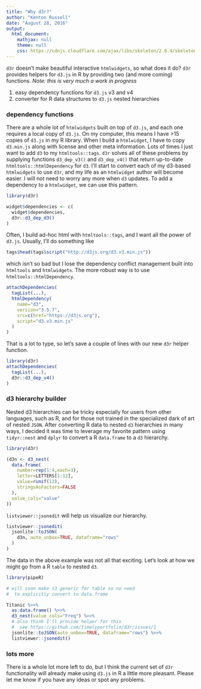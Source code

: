 ```yaml
---
title: "Why d3r?"
author: "Kenton Russell"
date: "August 28, 2016"
output:
  html_document:
    mathjax: null
    theme: null
    css: https://cdnjs.cloudflare.com/ajax/libs/skeleton/2.0.4/skeleton.min.css
---
```


`d3r` doesn't make beautiful interactive `htmlwidgets`, so what does it do?  `d3r` provides helpers for `d3.js` in R by providing two (and more coming) functions. *Note: this is very much a work in progress*

1. easy dependency functions for `d3.js` v3 and v4
2. converter for R data structures to `d3.js` nested hierarchies

### dependency functions

There are a whole lot of `htmlwidgets` built on top of `d3.js`, and each one requires a local copy of `d3.js`.  On my computer, this means I have >15 copies of `d3.js` in my R library.  When I build a `htmlwidget`, I have to copy `d3.min.js` along with license and other meta information.  Lots of times I just want to add `d3` to my `htmltools::tags`.  `d3r` solves all of these problems by supplying functions `d3_dep_v3()` and `d3_dep_v4()` that return up-to-date `htmltools::htmlDependency` for `d3`.  I'll start to convert each of my d3-based `htmlwidgets` to use `d3r`, and my life as an `htmlwidget` author will become easier.  I will not need to worry any more when `d3` updates.  To add a dependency to a `htmlwidget`, we can use this pattern.

```r
library(d3r)

widget$dependencies <- c(
  widget$dependencies,
  d3r::d3_dep_d3()
)
```

Often, I build ad-hoc html with `htmltools::tags`, and I want all the power of `d3.js`.  Usually, I'll do something like

```r
tags$head(tags$script("http://d3js.org/d3.v3.min.js"))
```

which isn't so bad but I lose the dependency conflict management built into `htmltools` and `htmlwidgets`.  The more robust way is to use `htmltools::htmlDependency`.

```r
attachDependencies(
  tagList(...),
  htmlDependency(
    name="d3",
    version="3.5.7",
    src=c(href="https://d3js.org"),
    script="d3.v3.min.js"
  )
)
```

That is a lot to type, so let's save a couple of lines with our new `d3r` helper function.

```r
library(d3r)
attachDependencies(
  tagList(...),
  d3r::d3_dep_v4()
)
```

### d3 hierarchy builder

Nested d3 hierarchies can be tricky especially for users from other languages, such as R, and for those not trained in the specialized dark of art of nested `JSON`.  After converting R data to nested `d3` hierarchies in many ways, I decided it was time to leverage my favorite pattern using `tidyr::nest` and `dplyr` to convert a R `data.frame` to a `d3` hierarchy.

```r
library(d3r)

(d3n <- d3_nest(
  data.frame(
    number=rep(1:4,each=3),
    letter=LETTERS[1:12],
    value=runif(12),
    stringsAsFactors=FALSE
  ),
  value_cols="value"
))
```

`listviewer::jsonedit` will help us visualize our hierarchy.

```r
listviewer::jsonedit(
  jsonlite::toJSON(
    d3n, auto_unbox=TRUE, dataframe="rows"
  )
)
```

The data in the above example was not all that exciting.  Let's look at how we might go from a R `table` to nested `d3`.

```r
library(pipeR)

# will soon make s3 generic for table so no need
#  to explicitly convert to data.frame

Titanic %>>%
  as.data.frame() %>>%
  d3_nest(value_cols="Freq") %>>%
  # also think I'll provide helper for this
  #  see https://github.com/timelyportfolio/d3r/issues/1
  jsonlite::toJSON(auto_unbox=TRUE, dataframe="rows") %>>%
  listviewer::jsonedit()
```

### lots more

There is a whole lot more left to do, but I think the current set of `d3r` functionality will already make using `d3.js` in R a little more pleasant.  Please let me know if you have any ideas or spot any problems.

